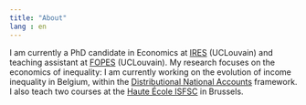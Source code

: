 ```yaml
---
title: "About"
lang : en
---
```


I am currently a PhD candidate in Economics at [IRES](https://uclouvain.be/en/research-institutes/lidam/ires) (UCLouvain) and teaching assistant at [FOPES](https://uclouvain.be/fr/facultes/espo/fopes) (UCLouvain). My research focuses on the economics of inequality: I am currently working on the evolution of income inequality in Belgium, within the [Distributional National Accounts](https://wid.world/fr/news-article/2020-distributional-national-accounts-guidelines-dina-2/) framework. I also teach two courses at the [Haute École ISFSC](https://www.isfsc.be/) in Brussels.
